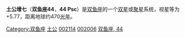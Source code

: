 {{Starbox begin
| name = 44 Psc
}}
{{Starbox observe
| epoch = [[J2000.0|J2000.0]]
| constell = [[双鱼座|双鱼座]]
| 星官 = [[:Category:土公_(星官)|土公]] （[[壁宿|壁宿]]）
| ra = {{RA| 0| 25| 24.21}}
| dec = {{DEC| +1| 56| 22.89}}
| appmag_v =  5.77
}}
{{Starbox character
| class =  G5III
| b-v =  +0.86
| u-b =  +0.57
| variable = 
}}
{{Starbox astrometry
| radial_v =  -4.1
| prop_mo_ra = -13.64
| prop_mo_dec = -12.63
| parallax = 6.94
| p_error = 0.40
| absmag_v = -0.02
}}
{{Starbox catalog
| names = [[SAO星表|SAO]] 109192，[[HD星表|HD]] 2114，[[HR星表|HR]] 97，[[依巴谷星表|HIP]] 2006，CCDM J00254+0156AB
}}
{{Starbox reference |Simbad= 44+Psc}}
{{Starbox end}}

'''土公增七'''（'''双鱼座44'''，'''44 Psc'''）是[[双鱼座|双鱼座]]的一个[[双星|双星]]或[[聚星|聚星]]系统，视星等为+5.77，距离地球约470[[光年|光年]]。

{{stars of Pisces}}

[[Category:双鱼座|Category:双鱼座]]
[[Category:土公_(星官)|土公]]
[[Category:HD和HDE天體|002114]]
[[Category:HIP天體|002006]]
[[Category:佛氏天體|双鱼座, 44]]